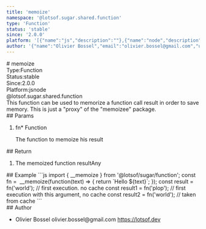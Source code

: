 ```yaml
---
title: 'memoize'
namespace: '@lotsof.sugar.shared.function'
type: 'Function'
status: 'stable'
since: '2.0.0'
platform: '[{"name":"js","description":""},{"name":"node","description":""}]'
author: '{"name":"Olivier Bossel","email":"olivier.bossel@gmail.com","url":"https://lotsof.dev"}'
---
```

<div class="docmap-mdx">
# memoize
<div class="_metas">
<div class="_type"><span class="_type-label">Type:</span><span class="_type-value">Function</span></div>
<div class="_status"><span class="_status-label">Status:</span><span class="_status-value -stable">stable</span></div>
<div class="_since"><span class="_since-label">Since:</span><span class="_since-value">2.0.0</span></div>
<div class="_platform"><span class="_platform-label">Platform:</span><span class="_platform-value -js">js</span><span class="_platform-value -node">node</span></div>
</div>
<div class="_namespace">@lotsof.sugar.shared.function</div>
<div class="_description">
This function can be used to memorize a function call result in order to save memory.
This is just a &quot;proxy&quot; of the &quot;memoizee&quot; package.
</div>
<div class="_params">
## Params
<ol class="_list">
<li class="_item">
<span class="_name">fn<span class="_required">*</span></span><span class="_default"></span> <span class="_type">Function</span>
<p class="_description">The function to memoize his result</p>
</li>
</ol>
</div>
<div class="_return">
## Return
<ol class="_list">
<li class="_item">
<span class="_description">The memoized function result</span><span class="_default"></span><span class="_type">Any</span>
</li>
</ol>
</div>
<div class="_examples">
## Example
```js
import { __memoize } from '@lotsof/sugar/function';
const fn =  __memoize(function(text) => {
   return `Hello ${text}`;
});
const result = fn('world'); // first execution. no cache
const result1 = fn('plop'); // first execution with this argument, no cache
const result2 = fn('world'); // taken from cache
```
</div>
<div class="_author">
## Author
<ul class="_list">
<li class="_item">
<span class="_name">Olivier Bossel</span>
<span class="_email">olivier.bossel@gmail.com</span>
<a href="https://lotsof.dev" target="_blank" class="_url">https://lotsof.dev</a>
</li>
</ul>
</div>
</div>